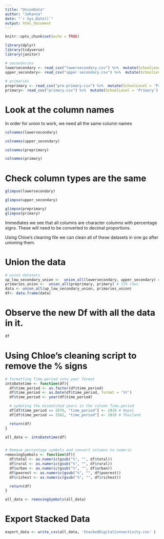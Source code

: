 ```yaml
---
title: "UnionData"
author: "Johanna"
date: "`r Sys.Date()`"
output: html_document
---
```


```r
knitr::opts_chunk$set(echo = TRUE)
```

```r
library(dplyr)
library(tidyverse)
library(janitor)
```

```r
# secondaries
lowersecondary <- read_csv("lowersecondary.csv") %>%  mutate(SchoolLevel = 'Lower Secondary') %>%  clean_names()
upper_secondary<- read_csv("upper secondary.csv") %>%  mutate(SchoolLevel = 'Upper Secondary')  %>%  clean_names()
  
# primaries
preprimary <- read_csv("pre-primary.csv") %>%  mutate(SchoolLevel = 'Pre-Primary')  %>%  clean_names()
primary<- read_csv("primary.csv") %>%  mutate(SchoolLevel = 'Primary') %>%  clean_names()

```


# Look at the column names

In order for union to work, we need all the same column names

```r
colnames(lowersecondary)
```

```r
colnames(upper_secondary)
```



```r
colnames(preprimary)
```

```r
colnames(primary)
```



# Check column types are the same

```r
glimpse(lowersecondary)
```

```r
glimpse(upper_secondary)
```


```r
glimpse(preprimary)
glimpse(primary)
```

Immediates we see that all columns are character columns with percentage signs. These will need to be converted to decimal proportions.

Using Chloe's cleaning file we can clean all of these datasets in one go after unioning them.




# Union the data


```r
# union datasets
up_low_secondary_union <-  union_all(lowersecondary, upper_secondary) # 169 rows
primaries_union <-  union_all(preprimary, primary) # 174 rows
data <- union_all(up_low_secondary_union, primaries_union)
df<- data.frame(data)


```




# Observe the new Df with all the data in it.
```r
df
```



# Using Chloe's cleaning script to remove the % signs




```r
# formatting Time.period into year format
intoDatetime <- function(df){
  df$time_period <- as.factor(df$time_period)
  df$time_period <- as.Date(df$time_period, format = '%Y')
  df$time_period <- year(df$time_period)

  # updating the mismatched years in the column Time.period
  df[df$time_period == 2076, "time_period"] <- 2019 # Nepal
  df[df$time_period == 2562, "time_period"] <- 2019 # Thailand

  return(df)
}

all_data <- intoDatetime(df)


# Remove percentage symbols and convert columns to numeric
removingSymbols <- function(df){
  df$total <- as.numeric(gsub("%", "", df$total))
  df$rural <- as.numeric(gsub("%", "", df$rural))
  df$urban <- as.numeric(gsub("%", "", df$urban))
  df$poorest <- as.numeric(gsub("%", "", df$poorest))
  df$richest <- as.numeric(gsub("%", "", df$richest))

  return(df)
}

all_data <- removingSymbols(all_data)

```
# Export Stacked Data

```r
export_data <- write_csv(all_data, 'StackedDigitalConnectivity.csv' )
```



